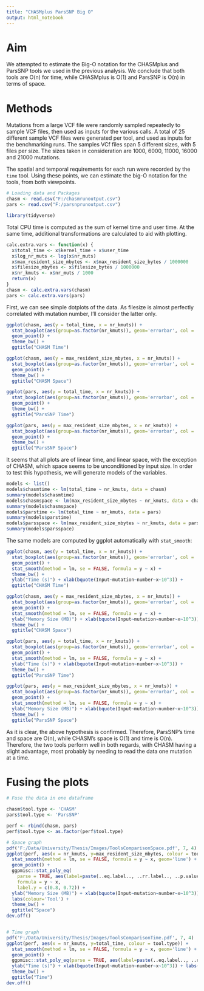---
title: "CHASMplus ParsSNP Big O"
output: html_notebook
---

# Aim

We attempted to estimate the Big-O notation for the CHASMplus and ParsSNP tools we used in the previous analysis. We conclude that both tools are O(n) for time, while CHASMplus is O(1) and ParsSNP is O(n) in terms of space.

# Methods

Mutations from a large VCF file were randomly sampled repeatedly to sample VCF files, then used as inputs for the various calls. A total of 25 different sample VCF files were generated per tool, and used as inputs for the benchmarking runs. The samples VCf files span 5 different sizes, with 5 files per size. The sizes taken in consideration are 1000, 6000, 11000, 16000 and 21000 mutations.

The spatial and temporal requirements for each run were recorded by the `time` tool. Using these points, we can estimate the big-O notation for the tools, from both viewpoints.

```{r}
# Loading data and Packages
chasm <- read.csv("F:/chasmrunoutput.csv")
pars <- read.csv("F:/parsnprunoutput.csv")

library(tidyverse)
```

Total CPU time is computed as the sum of kernel time and user time. At the same time, additional transformations are calculated to aid with plotting.

```{r}
calc.extra.vars <- function(x) {
  x$total_time <- x$kernel_time + x$user_time
  x$log_nr_muts <- log(x$nr_muts)
  x$max_resident_size_mbytes <- x$max_resident_size_bytes / 1000000
  x$filesize_mbytes <- x$filesize_bytes / 1000000
  x$nr_kmuts <- x$nr_muts / 1000
  return(x)
}
chasm <- calc.extra.vars(chasm)
pars <- calc.extra.vars(pars)
```

First, we can see simple dotplots of the data. As filesize is almost perfectly correlated with mutation number, I'll consider the latter only.

```{r}
ggplot(chasm, aes(y = total_time, x = nr_kmuts)) +
  stat_boxplot(aes(group=as.factor(nr_kmuts)), geom='errorbar', col = 'red') +
  geom_point() +
  theme_bw() +
  ggtitle("CHASM Time")

ggplot(chasm, aes(y = max_resident_size_mbytes, x = nr_kmuts)) +
  stat_boxplot(aes(group=as.factor(nr_kmuts)), geom='errorbar', col = 'red') +
  geom_point() +
  theme_bw() +
  ggtitle("CHASM Space")

ggplot(pars, aes(y = total_time, x = nr_kmuts)) +
  stat_boxplot(aes(group=as.factor(nr_kmuts)), geom='errorbar', col = 'red') +
  geom_point() +
  theme_bw() +
  ggtitle("ParsSNP Time")

ggplot(pars, aes(y = max_resident_size_mbytes, x = nr_kmuts)) +
  stat_boxplot(aes(group=as.factor(nr_kmuts)), geom='errorbar', col = 'red') +
  geom_point() +
  theme_bw() +
  ggtitle("ParsSNP Space")
```

It seems that all plots are of linear time, and linear space, with the exception of CHASM, which space seems to be unconditioned by input size. In order to test this hypothesis, we will generate models of the variables.

```{r}
models <- list()
models$chasmtime <- lm(total_time ~ nr_kmuts, data = chasm)
summary(models$chasmtime)
models$chasmspace <- lm(max_resident_size_mbytes ~ nr_kmuts, data = chasm)
summary(models$chasmspace)
models$parstime <- lm(total_time ~ nr_kmuts, data = pars)
summary(models$parstime)
models$parsspace <- lm(max_resident_size_mbytes ~ nr_kmuts, data = pars)
summary(models$parsspace)
```


The same models are computed by ggplot automatically with `stat_smooth`:

```{r}
ggplot(chasm, aes(y = total_time, x = nr_kmuts)) +
  stat_boxplot(aes(group=as.factor(nr_kmuts)), geom='errorbar', col = 'red') +
  geom_point() +
  stat_smooth(method = lm, se = FALSE, formula = y ~ x) +
  theme_bw() +
  ylab("Time (s)") + xlab(bquote(Input~mutation~number~x~10^3)) +
  ggtitle("CHASM Time")

ggplot(chasm, aes(y = max_resident_size_mbytes, x = nr_kmuts)) +
  stat_boxplot(aes(group=as.factor(nr_kmuts)), geom='errorbar', col = 'red') +
  geom_point() +
  stat_smooth(method = lm, se = FALSE, formula = y ~ x) +
  ylab("Memory Size (MB)") + xlab(bquote(Input~mutation~number~x~10^3)) +
  theme_bw() +
  ggtitle("CHASM Space")

ggplot(pars, aes(y = total_time, x = nr_kmuts)) +
  stat_boxplot(aes(group=as.factor(nr_kmuts)), geom='errorbar', col = 'red') +
  geom_point() +
  stat_smooth(method = lm, se = FALSE, formula = y ~ x) +
  ylab("Time (s)") + xlab(bquote(Input~mutation~number~x~10^3)) +
  theme_bw() +
  ggtitle("ParsSNP Time")

ggplot(pars, aes(y = max_resident_size_mbytes, x = nr_kmuts)) +
  stat_boxplot(aes(group=as.factor(nr_kmuts)), geom='errorbar', col = 'red') +
  geom_point() +
  stat_smooth(method = lm, se = FALSE, formula = y ~ x) +
  ylab("Memory Size (MB)") + xlab(bquote(Input~mutation~number~x~10^3)) +
  theme_bw() +
  ggtitle("ParsSNP Space")

```

As it is clear, the above hypothesis is confirmed. Therefore, ParsSNP's time and space are O(n), while CHASM's space is O(1) and time is O(n). Therefore, the two tools perform well in both regards, with CHASM having a slight advantage, most probably by needing to read the data one mutation at a time.

# Fusing the plots

```{r}
# Fuse the data in one dataframe

chasm$tool.type <- 'CHASM'
pars$tool.type <- 'ParsSNP'

perf <- rbind(chasm, pars)
perf$tool.type <- as.factor(perf$tool.type)
```

```{r}
# Space graph
pdf('F:/Data/University/Thesis/Images/ToolsComparisonSpace.pdf', 7, 4)
ggplot(perf, aes(x = nr_kmuts, y=max_resident_size_mbytes, colour = tool.type)) +
  stat_smooth(method = lm, se = FALSE, formula = y ~ x, geom='line') +
  geom_point() +
  ggpmisc::stat_poly_eq(
    parse = TRUE, aes(label=paste(..eq.label.., ..rr.label.., ..p.value.label.., sep = '~~~')),
    formula = y ~ x,
    label.y = c(0.8, 0.72)) +
  ylab("Memory Size (MB)") + xlab(bquote(Input~mutation~number~x~10^3)) +
  labs(colour='Tool') +
  theme_bw() +
  ggtitle("Space")
dev.off()


# Time graph
pdf('F:/Data/University/Thesis/Images/ToolsComparisonTime.pdf', 7, 4)
ggplot(perf, aes(x = nr_kmuts, y=total_time, colour = tool.type)) +
  stat_smooth(method = lm, se = FALSE, formula = y ~ x, geom='line') +
  geom_point() +
  ggpmisc::stat_poly_eq(parse = TRUE, aes(label=paste(..eq.label.., ..rr.label.., ..p.value.label.., sep = '~~~')), formula = y ~ x) +
  ylab("Time (s)") + xlab(bquote(Input~mutation~number~x~10^3)) + labs(colour='Tool') +
  theme_bw() +
  ggtitle("Time")
dev.off()
```
